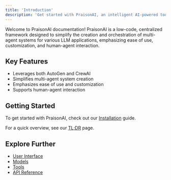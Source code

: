 ```yaml
---
title: 'Introduction'
description: 'Get started with PraisonAI, an intelligent AI-powered tool'
---
```


Welcome to PraisonAI documentation! PraisonAI is a low-code, centralized framework designed to simplify the creation and orchestration of multi-agent systems for various LLM applications, emphasizing ease of use, customization, and human-agent interaction.

## Key Features

- Leverages both AutoGen and CrewAI
- Simplifies multi-agent system creation
- Emphasizes ease of use and customization
- Supports human-agent interaction

## Getting Started

To get started with PraisonAI, check out our [Installation](./installation) guide.

For a quick overview, see our [TL;DR](./tldr) page.

## Explore Further

- [User Interface](./ui/ui)
- [Models](./models)
- [Tools](./tools)
- [API Reference](./api-reference)

